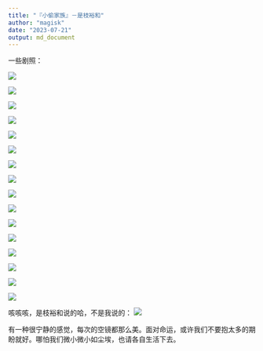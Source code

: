 ```yaml
---
title: "『小偷家族』－是枝裕和"
author: "magisk"
date: "2023-07-21"
output: md_document
---
```


<!--more-->

一些剧照：

![](/images/小偷家族－是枝裕和/屏幕截图%202023-07-20%20220617.png)

![](/images/小偷家族－是枝裕和/屏幕截图%202023-07-20%20220801.png)

![](/images/小偷家族－是枝裕和/屏幕截图%202023-07-20%20221236.png)

![](/images/小偷家族－是枝裕和/屏幕截图%202023-07-20%20221837.png)

![](/images/小偷家族－是枝裕和/屏幕截图%202023-07-20%20222847.png)

![](/images/小偷家族－是枝裕和/屏幕截图%202023-07-20%20224417.png)

![](/images/小偷家族－是枝裕和/屏幕截图%202023-07-20%20225826.png)

![](/images/小偷家族－是枝裕和/屏幕截图%202023-07-20%20225900.png)

![](/images/小偷家族－是枝裕和/屏幕截图%202023-07-20%20231834.png)

![](/images/小偷家族－是枝裕和/屏幕截图%202023-07-20%20232001.png)

![](/images/小偷家族－是枝裕和/屏幕截图%202023-07-20%20232435.png)

![](/images/小偷家族－是枝裕和/屏幕截图%202023-07-20%20232628.png)

![](/images/小偷家族－是枝裕和/屏幕截图%202023-07-20%20235907.png)

![](/images/小偷家族－是枝裕和/屏幕截图%202023-07-21%20000111.png)

![](/images/小偷家族－是枝裕和/屏幕截图%202023-07-21%20000348.png)

![](/images/小偷家族－是枝裕和/屏幕截图%202023-07-21%20000541.png)

咳咳咳，是枝裕和说的哈，不是我说的： ![](/images/小偷家族－是枝裕和/屏幕截图%202023-07-20%20232140.png)

有一种很宁静的感觉，每次的空镜都那么美。面对命运，或许我们不要抱太多的期盼就好。哪怕我们微小微小如尘埃，也请各自生活下去。